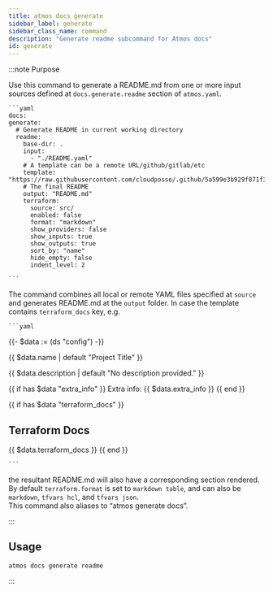 ```yaml
---
title: atmos docs generate
sidebar_label: generate
sidebar_class_name: command
description: "Generate readme subcommand for Atmos docs"
id: generate
---
```


:::note Purpose

Use this command to generate a README.md from one or more input sources defined at `docs.generate.readme` section of `atmos.yaml`. 

    ```yaml
    docs:
    generate:
      # Generate README in current working directory
      readme:
        base-dir: .
        input:
          - "./README.yaml"
        # A template can be a remote URL/github/gitlab/etc 
        template:  "https://raw.githubusercontent.com/cloudposse/.github/5a599e3b929f871f333cb9681a721d26b237d8de/README.md.gotmpl"
        # The final README
        output: "README.md"
        terraform:
          source: src/
          enabled: false
          format: "markdown"
          show_providers: false
          show_inputs: true
          show_outputs: true
          sort_by: "name"
          hide_empty: false
          indent_level: 2

    ```

The command combines all local or remote YAML files specified at `source` and generates README.md at the `output` folder. In case the template contains `terraform_docs` key, e.g.  

    ```yaml
{{- $data := (ds "config") -}}

{{ $data.name | default "Project Title" }}

{{ $data.description | default "No description provided." }}

{{ if has $data "extra_info" }}
Extra info: {{ $data.extra_info }}
{{ end }}

{{ if has $data "terraform_docs" }}
## Terraform Docs
{{ $data.terraform_docs }}
{{ end }}

    ```
the resultant README.md will also have a corresponding section rendered. By default `terraform.format` is set to `markdown table`, and can also be `markdown`, `tfvars hcl`, and `tfvars json`.  
This command also aliases to “atmos generate docs”.

:::

<Screengrab title="atmos docs generate readme --help" slug="atmos-docs-generate-readme--help" />

## Usage

```shell
atmos docs generate readme

``` 

:::
